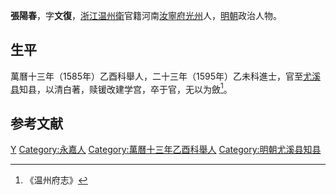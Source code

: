 '''張陽春'''，字'''文復'''，[[浙江|浙江]][[温州府|温州衛]]官籍河南[[汝寧府|汝寧府]][[光州|光州]]人，[[明朝|明朝]]政治人物。
 
== 生平 ==
萬曆十三年（1585年）乙酉科舉人，二十三年（1595年）乙未科進士，官至[[尤溪县|尤溪县]]知县，以清白著，赎锾改建学宫，卒于官，无以为斂<ref>《温州府志》</ref>。

==参考文献==
{{reflist}}
 
{{明朝官员小作品}}
{{萬曆二十三年乙未科殿試金榜}}

{{Authority control}}

{{DEFAULTSORT:Zhang张}}
[[Category:张姓|Y]]
[[Category:永嘉人|Category:永嘉人]]
[[Category:萬曆十三年乙酉科舉人|Category:萬曆十三年乙酉科舉人]]
[[Category:明朝尤溪县知县|Category:明朝尤溪县知县]]
